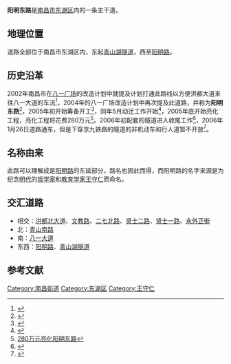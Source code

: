 {{Infobox China Road
|路牌类型 = Shanghai
|道路方向 = WE
|中文道路名称 = 阳明东路
|道路英文名=Yangmingdong Rd.
|道路名称拼音 = YANGMINGDONG LU
|道路属性 = 城市主干道
|道路总长度 = 2.35
|车速限制 = 60
|行车线数量 = 双向6车道
|所在地区 = [[南昌市|南昌市]]
|起点 = [[八一大道|八一大道]][[阳明路|阳明路]][[青山南路|青山南路]]口
|终点 = [[洪都北大道|洪都北大道]][[青山湖隧道|青山湖隧道]]口
|路段主要建筑 = 
}}
'''阳明东路'''是[[南昌市|南昌市]][[东湖区|东湖区]]内的一条主干道。

== 地理位置 ==
道路全部位于南昌市东湖区内，东起[[青山湖隧道|青山湖隧道]]，西至[[阳明路|阳明路]]。

== 历史沿革 ==
2002年南昌市在[[八一广场|八一广场]]的改造计划中就提及计划打通此路线以方便洪都大道来往八一大道的车流<ref>{{Cite web |url=http://jndsb.jxnews.com.cn/system/2002/12/21/000313914.shtml |title=八一广场改造方案大起底 |accessdate=2013-04-23 |archive-date=2019-07-13 |archive-url=https://web.archive.org/web/20190713052000/http://jndsb.jxnews.com.cn/system/2002/12/21/000313914.shtml |dead-url=no }}</ref>，2004年的八一广场改造计划中再次提及此道路，并称为'''阳明东路'''<ref>{{Cite web |url=http://jndsb.jxnews.com.cn/system/2004/06/17/000681524.shtml |title=南昌八一广场改造方案昨终定 分纪念区、文化区及休闲区 建成后具有面积更大、群众参与性更广等七大变化 |accessdate=2013-04-23 |archive-date=2019-07-13 |archive-url=https://web.archive.org/web/20190713052011/http://jndsb.jxnews.com.cn/system/2004/06/17/000681524.shtml |dead-url=no }}</ref>，2005年初开始筹备开工<ref>{{Cite web |url=http://jndsb.jxnews.com.cn/system/2005/01/15/000786193.shtml |title=省城阳明东路筹备开工 拆迁户安置小区建设工程正在招标 |accessdate=2013-04-23 |archive-date=2019-07-13 |archive-url=https://web.archive.org/web/20190713052002/http://jndsb.jxnews.com.cn/system/2005/01/15/000786193.shtml |dead-url=no }}</ref>，同年5月动迁工作开始<ref>{{Cite web |url=http://jxfzb.jxnews.com.cn/system/2005/05/12/000825374.shtml |title=阳明路东延动迁全面启动 |accessdate=2013-04-23 |archive-date=2019-07-13 |archive-url=https://web.archive.org/web/20190713052005/http://jxfzb.jxnews.com.cn/system/2005/05/12/000825374.shtml |dead-url=no }}</ref>，2005年底开始亮化工程，亮化工程将花费280万元<ref>[http://www.jxnews.com.cn/xxrb/system/2005/12/23/002181191.shtml 280万元亮化阳明东路]</ref>。2006年初配套的隧道进入收尾工作<ref>{{Cite web |url=http://www.jxnews.com.cn/xxrb/system/2006/01/16/002193167.shtml |title=阳明东路地下隧道“扫尾” |accessdate=2013-04-23 |archive-date=2019-10-13 |archive-url=https://web.archive.org/web/20191013232946/http://www.jxnews.com.cn/xxrb/system/2006/01/16/002193167.shtml |dead-url=no }}</ref>，2006年1月26日道路通车，但是下穿京九铁路的隧道的非机动车和行人道暂不开放<ref>{{Cite web |url=http://jndsb.jxnews.com.cn/system/2006/01/21/002196918.shtml |title=阳明东路机动车道26日通车 |accessdate=2013-04-23 |archive-date=2019-07-13 |archive-url=https://web.archive.org/web/20190713052008/http://jndsb.jxnews.com.cn/system/2006/01/21/002196918.shtml |dead-url=no }}</ref>。

== 名称由来 ==
此路可以理解成是[[阳明路|阳明路]]的东延部分，路名也因此而得，而阳明路的名字来源是为纪念[[明代|明代]]的[[哲学家|哲学家]]和[[教育学家|教育学家]][[王守仁|王守仁]]而命名。

== 交汇道路 ==
* 相交：[[洪都北大道|洪都北大道]]、[[文教路|文教路]]、[[二七北路|二七北路]]、[[贤士二路|贤士二路]]、[[贤士一路|贤士一路]]、[[永外正街|永外正街]]
* 北：[[青山南路|青山南路]]
* 南：[[八一大道|八一大道]]
* 东西：[[阳明路|阳明路]]、[[青山湖隧道|青山湖隧道]]

== 参考文献 ==
{{Reflist|colwidth=30em}}

[[Category:南昌街道|Category:南昌街道]]
[[Category:东湖区|Category:东湖区]]
[[Category:王守仁|Category:王守仁]]